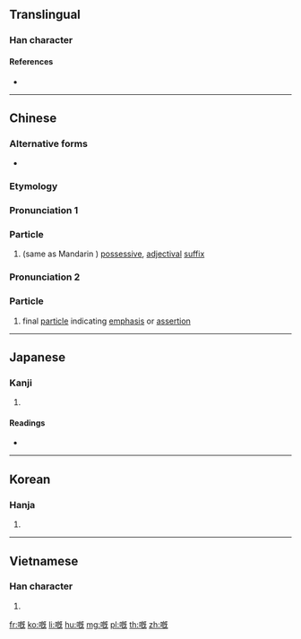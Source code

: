 ==Translingual==

===Han character===
{{Han char|rn=30|rad=口|as=11|sn=14|four=|canj=RAIU,RHPU|ids=⿰口既}}

====References====
* {{Han ref|kx=0204.430|dkj=04170|dj=0427.200|hdz=10662.090|uh=5605|ud=22021}}

----

==Chinese==
{{zh-forms}}

===Alternative forms===
* {{qualifier|non-standard}} {{zh-l|o既}}

===Etymology===
{{rfe|lang=zh}}

===Pronunciation 1===
{{zh-pron
|c=ge3
|cat=part
|h=pfs=ke
}}

===Particle===
{{zh-particle}}

# {{lb|zh|Cantonese}} (same as Mandarin {{zh-l|的}}) [[possessive]], [[adjectival]] [[suffix]]
#: {{zh-x|佢哋 嘅|their, theirs|C-GZ}}

===Pronunciation 2===
{{zh-pron
|c=ge2
|cat=part}}

===Particle===
{{zh-particle}}

# {{lb|zh|Cantonese}} final [[particle]] indicating [[emphasis]] or [[assertion]]
#: {{zh-x|點解 會 噉 嘅{ge2}？|Why does it have to be like this?|C-GZ}}

----

==Japanese==

===Kanji===
{{ja-kanji|grade=|rs=口11}}

# {{defn|lang=ja|sort=口11}}

====Readings====
* {{ja-readings|on=[[かい]] (kai), [[がい]] (gai)|kun=[[なげく]] (nageku)}}

----

==Korean==

===Hanja===
{{ko-hanja|hangeul=개|mr=kae}}

# {{defn|lang=ko|sort=口11}}

----

==Vietnamese==

===Han character===
{{vi-hantu|[[ngấy]], [[gáy]], [[gấy]], [[ngáy]], [[ngậy]]|rs=口11}}

# {{defn|vi}}

[[fr:嘅]]
[[ko:嘅]]
[[li:嘅]]
[[hu:嘅]]
[[mg:嘅]]
[[pl:嘅]]
[[th:嘅]]
[[zh:嘅]]